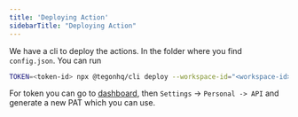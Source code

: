 ```yaml
---
title: 'Deploying Action'
sidebarTitle: "Deploying Action"
---
```


We have a cli to deploy the actions. In the folder where you find `config.json`. You can run 

```bash
TOKEN=<token-id> npx @tegonhq/cli deploy --workspace-id="<workspace-id>"
```

For token you can go to [dashboard](https://app.tegon.ai), then `Settings` -> `Personal -> API` and generate a new PAT which you can use.